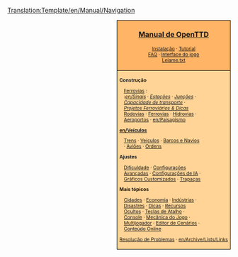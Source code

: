 <noinclude>[[Translation:Template/en/Manual/Navigation]]</noinclude><noinclude></noinclude>
<div style="float:right; padding-left:12px; background:#ffffff;">
<div style="border:1px solid #000000; background:#ffb466; padding:5px; -moz-border-radius-topleft:5px; -moz-border-radius-topright:5px; font-size: 12pt;">
<center><strong><font size="3">[[pt/Manual/Main Page|Manual de OpenTTD]]</font></strong></center>
<div style="font-size: 8pt; text-align: center;">
[[pt/Manual/Instalação|Instalação]] &middot; 
[[pt/Manual/Tutorial/Tutorial|Tutorial]]<br />
[[pt/Archive/Community/Perguntas Frequentes|FAQ]] &middot; 
[[pt/Manual/Interface do jogo|Interface do jogo]]<br />
[[pt/Leiame.txt|Leiame.txt]]
</div>
</div>
<div style="border:1px solid black; border-top-width: 0px; background:#ffd496; padding:5px; -moz-border-radius-bottomleft:5px; -moz-border-radius-bottomright:8px; font-size: 8pt;">

<div style="width: 186px">
'''Construção'''
<div style="margin-left:10px;">
[[pt/Construção de ferrovias|Ferrovias]] : <br />
:''[[en/Sinais]]'' &middot; ''[[pt/Estação Ferroviária|Estações]]'' &middot; ''[[pt/Junções|Junções]]'' &middot; ''[[pt/Projetos de Ferroviárias|Capacidade de transporte]]'' &middot; ''[[pt/Projetos ferroviários|Projetos Ferroviários & Dicas]]''
[[pt/Construção de estradas|Rodovias]] &middot; [[pt/Construção de Ferrovias|Ferrovias]] &middot; [[pt/Construção de Hidrovias|Hidrovias]] &middot; [[pt/Construção de Aeroportos|Aeroportos]] &middot; [[en/Paisagismo]]
</div>
</div>

<div style="width: 186px">
'''[[en/Veículos]]'''
<div style="margin-left:10px;">
[[pt/Trens|Trens]] &middot; [[pt/Veículos|Veículos]] &middot; [[pt/Barcos|Barcos e Navios]] &middot;
[[pt/Aviões|Aviões]] &middot; [[pt/Ordens|Ordens]]
</div>
</div>

<div style="width: 186px">
'''Ajustes'''
<div style="margin-left:10px;">
[[pt/Archive/Manual/Settings/Dificuldade|Dificuldade]] &middot; [[pt/Configurações Avançadas|Configurações Avançadas]] &middot; [[pt/Configurações de IA|Configurações de IA]] &middot;
[[pt/NewGRF|Gráficos Customizados]] &middot; [[pt/Trapaças|Trapaças]]
</div>
</div>

<div style="width: 186px">
'''Mais tópicos'''<br />
<div style="margin-left:10px;">
[[pt/Cidades|Cidades]] &middot; [[pt/Economia|Economia]] &middot; [[pt/Indústria|Indústrias]] &middot;
[[pt/Disastres|Disastres]] &middot; [[pt/Dicas|Dicas]] &middot;
[[pt/Recursos Ocultos|Recursos Ocultos]] &middot; [[pt/Teclas de Atalho|Teclas de Atalho]] &middot;
[[pt/Console|Console]] &middot; [[pt/Mecânica do Jogo|Mecânica do Jogo]] &middot;
[[pt/Multijogador|Multijogador]] &middot; [[pt/Editor de Cenário|Editor de Cenários]] &middot;
[[pt/Conteúdo Online|Conteúdo Online]]
</div>
</div>

[[pt/Resolução de Problemas|Resolução de Problemas]] &middot; [[en/Archive/Lists/Links]]
</div>
</div>
<includeonly>[[Category:en/Manual/Manual|{{PAGENAME}}]]</includeonly>
